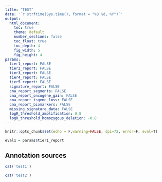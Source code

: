 ```yaml
---
title: "TEST"
date: '`r strftime(Sys.time(), format = "%B %d, %Y")`'
output: 
  html_document:
    toc: true
    theme: default
    number_sections: false
    toc_float: true
    toc_depth: 4
    fig_width: 5
    fig_height: 4
params:
  tier1_report: FALSE
  tier2_report: FALSE
  tier3_report: FALSE
  tier4_report: FALSE
  tier5_report: FALSE
  signature_report: FALSE
  cna_report_segments: FALSE
  cna_report_oncogene_gain: FALSE
  cna_report_tsgene_loss: FALSE
  cna_report_biomarkers: FALSE
  missing_signature_data: FALSE
  logR_threshold_amplification: 0.8
  logR_threshold_homozygous_deletion: -0.8
---
```


```r
knitr::opts_chunk$set(echo = F,warning=FALSE, dpi=72, error=F, eval=T)

```

```r
eval1 = params$tier1_report
```


## Annotation sources

```r
cat('test1')
```


```r
cat('test2')
```
